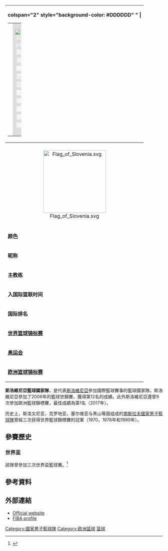{|align="right" cellpadding="4" cellspacing="0"  style="margin-left:1em; width:25em; font-size:90%; border: 1px solid #999; border-right-width: 2px; border-bottom-width: 2px; background-color: #DDDDDD"
! colspan="2" style="background-color: #DDDDDD" " |
{| style="background:#46844C" align="center" width="100%"
| padding=15px|
| style="background:#DDDDDD" align="center" width="100%" |<font color=white size="4"><center>  [[File:Flag_of_Slovenia.svg|30 px]] '''斯洛維尼亞籃球國家隊'''
| padding=15px|
|}
|-
| colspan="2" style="text-align:center; padding:0.5em;" bgcolor="white"| [[File:Flag_of_Slovenia.svg|200px]]
|-
| '''颜色'''
| bgcolor=#EEEEEE| 綠色 和 白色
|-
| '''昵称'''
| bgcolor=#EEEEEE|
|-
| '''主教练'''
| bgcolor=#EEEEEE| Aleš Pipan
|-
| '''入国际篮联时间'''
| bgcolor=#EEEEEE| 1992年
|-
| '''国际排名'''
| bgcolor=#EEEEEE| 第20
|-
| '''[[世界篮球锦标赛|世界篮球锦标赛]]'''
| bgcolor=#EEEEEE| ''参加'': 1次<br /> ''最佳战绩'': 第12名<br />
|-
| '''[[奥运会|奥运会]]'''
| bgcolor=#EEEEEE| '' 参加'': 1次<br /> ''最佳战绩'': 第4名<br />
|-
| '''[[欧洲篮球锦标赛|欧洲篮球锦标赛]]'''
| bgcolor=#EEEEEE| '' 参加'': 9次<br /> ''最佳战绩'': 第1名
|}

'''斯洛維尼亞籃球國家隊'''，是代表[[斯洛維尼亞|斯洛維尼亞]]參加國際籃球賽事的籃球國家隊。斯洛維尼亞參加了2006年的籃球世錦賽，獲得第12名的成績。此外斯洛維尼亞還曾9次參加歐洲籃球錦標賽，最佳成績為第1名（2017年）。

历史上，斯洛文尼亚，克罗地亚，塞尔维亚与黑山等国组成的[[南斯拉夫國家男子籃球隊|南斯拉夫國家男子籃球隊]]曾經三次获得世界籃球錦標賽的冠軍（1970，1978年和1990年）。

== 參賽歷史 ==
=== 世界盃 ===
該隊曾參加三次世界盃籃球賽。<ref>{{cite news|url=http://www.kzs.si/tekmovanja-in-projekti/reprezentance/novice/novica-prikaz/article/junaki-osvojili-koncno-7-mesto-na-sp-2014/|accessdate=14 September 2017|language=sl|publisher=[[Basketball_Federation_of_Slovenia|Basketball Federation of Slovenia]]|title=#junaki osvojili končno 7. mesto na SP 2014|date=11 September 2014|author=KZS/Anže Blažič|deadurl=yes|archiveurl=https://web.archive.org/web/20170915070247/http://www.kzs.si/tekmovanja-in-projekti/reprezentance/novice/novica-prikaz/article/junaki-osvojili-koncno-7-mesto-na-sp-2014/|archivedate=2017年9月15日|df=}}</ref>

{{2017年歐洲籃球錦標賽分組賽積分榜|最終排名|only_pld_pts=yes|showteam=SVN}}

== 參考資料 ==
{{reflist|2}}

==外部連結==
{{commons category|Slovenia national basketball team}}
*[http://www.kzs.si/ Official website] {{Wayback|url=http://www.kzs.si/ |date=20210323155348 }}
*[http://www.fiba.com/pages/eng/fc/FIBA/fibaStru/nfLeag/p/nationalfederationnumber/2154/nfProf.html FIBA profile] {{Wayback|url=http://www.fiba.com/pages/eng/fc/FIBA/fibaStru/nfLeag/p/nationalfederationnumber/2154/nfProf.html |date=20170807150505 }}


{{歐洲籃球協會男子隊}}

[[Category:國家男子籃球隊|Category:國家男子籃球隊]]
[[Category:欧洲篮球|Category:欧洲篮球]]
[[Category:斯洛文尼亚体育|篮球]]